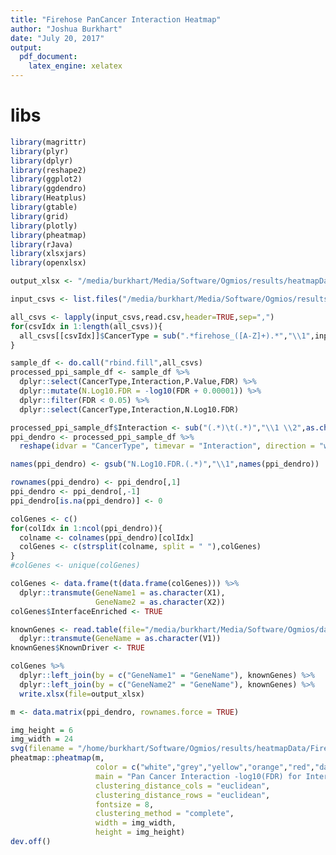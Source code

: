 ```yaml
---
title: "Firehose PanCancer Interaction Heatmap"
author: "Joshua Burkhart"
date: "July 20, 2017"
output:
  pdf_document:
    latex_engine: xelatex
---
```


# libs
```r
library(magrittr)
library(plyr)
library(dplyr)
library(reshape2)
library(ggplot2)
library(ggdendro)
library(Heatplus)
library(gtable)
library(grid)
library(plotly)
library(pheatmap)
library(rJava)
library(xlsxjars)
library(openxlsx)

output_xlsx <- "/media/burkhart/Media/Software/Ogmios/results/heatmapData/PPIsVsKnownDrivers.xlsx"

input_csvs <- list.files("/media/burkhart/Media/Software/Ogmios/results/heatmapData/",pattern = "*total_interactions_with_mutated_interfaces.csv",full.names = TRUE)

all_csvs <- lapply(input_csvs,read.csv,header=TRUE,sep=",")
for(csvIdx in 1:length(all_csvs)){
  all_csvs[[csvIdx]]$CancerType = sub(".*firehose_([A-Z]+).*","\\1",input_csvs[csvIdx])
}

sample_df <- do.call("rbind.fill",all_csvs)
processed_ppi_sample_df <- sample_df %>%
  dplyr::select(CancerType,Interaction,P.Value,FDR) %>%
  dplyr::mutate(N.Log10.FDR = -log10(FDR + 0.00001)) %>%
  dplyr::filter(FDR < 0.05) %>%
  dplyr::select(CancerType,Interaction,N.Log10.FDR)

processed_ppi_sample_df$Interaction <- sub("(.*)\t(.*)","\\1 \\2",as.character(processed_ppi_sample_df$Interaction))
ppi_dendro <- processed_ppi_sample_df %>%
  reshape(idvar = "CancerType", timevar = "Interaction", direction = "wide")

names(ppi_dendro) <- gsub("N.Log10.FDR.(.*)","\\1",names(ppi_dendro))

rownames(ppi_dendro) <- ppi_dendro[,1]
ppi_dendro <- ppi_dendro[,-1]
ppi_dendro[is.na(ppi_dendro)] <- 0

```

```r
colGenes <- c()
for(colIdx in 1:ncol(ppi_dendro)){
  colname <- colnames(ppi_dendro)[colIdx]
  colGenes <- c(strsplit(colname, split = " "),colGenes)
}
#colGenes <- unique(colGenes)

colGenes <- data.frame(t(data.frame(colGenes))) %>%
  dplyr::transmute(GeneName1 = as.character(X1),
                   GeneName2 = as.character(X2))
colGenes$InterfaceEnriched <- TRUE

knownGenes <- read.table(file="/media/burkhart/Media/Software/Ogmios/datasets/guanming_known_drivers.txt",header = FALSE) %>%
  dplyr::transmute(GeneName = as.character(V1))
knownGenes$KnownDriver <- TRUE

colGenes %>%
  dplyr::left_join(by = c("GeneName1" = "GeneName"), knownGenes) %>%
  dplyr::left_join(by = c("GeneName2" = "GeneName"), knownGenes) %>%
  write.xlsx(file=output_xlsx)
```

```r
m <- data.matrix(ppi_dendro, rownames.force = TRUE)

img_height = 6
img_width = 24
svg(filename = "/home/burkhart/Software/Ogmios/results/heatmapData/FirehosePanCancerInteractionHeatmap.svg",width = img_width, height = img_height)
pheatmap::pheatmap(m,
                   color = c("white","grey","yellow","orange","red","darkred","purple"),
                   main = "Pan Cancer Interaction -log10(FDR) for Interactions with FDR < 0.05",
                   clustering_distance_cols = "euclidean",
                   clustering_distance_rows = "euclidean",
                   fontsize = 8,
                   clustering_method = "complete",
                   width = img_width,
                   height = img_height)
dev.off()
```
